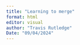 ```yaml
---
title: "Learning to merge"
format: html
editor: visual
author: "Travis Rutledge"
Date: "09/04/2024"
---
```


